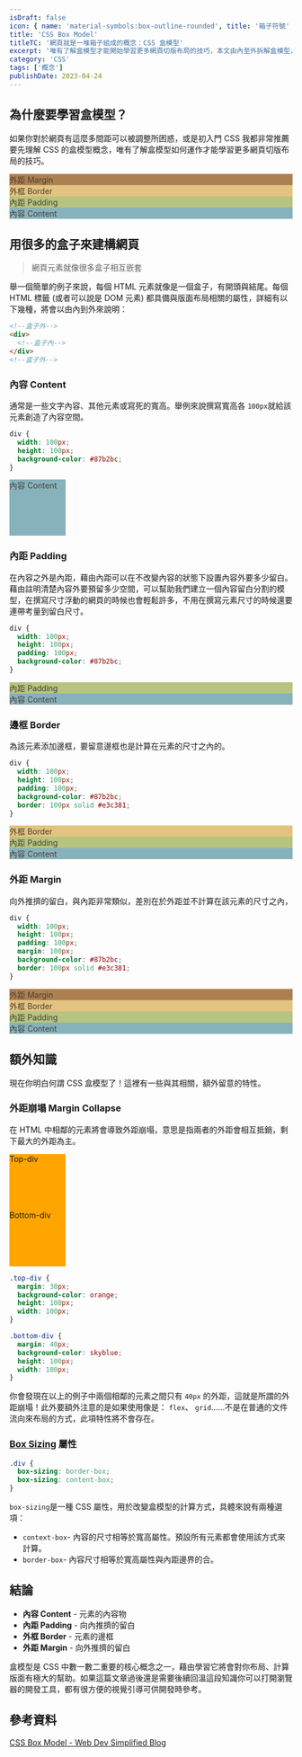 ```yaml
---
isDraft: false
icon: { name: 'material-symbols:box-outline-rounded', title: '箱子符號' }
title: 'CSS Box Model'
titleTC: '網頁就是一堆箱子組成的概念：CSS 盒模型'
excerpt: '唯有了解盒模型才能開始學習更多網頁切版布局的技巧，本文由內至外拆解盒模型，並且解說相關的特性與屬性。'
category: 'CSS'
tags: ['概念']
publishDate: 2023-04-24
---
```


## 為什麼要學習盒模型？

如果你對於網頁有這麼多間距可以被調整所困惑，或是初入門 CSS 我都非常推薦要先理解 CSS 的盒模型概念，唯有了解盒模型如何運作才能學習更多網頁切版布局的技巧。

<div style="background-color: #ad8052; color: #493f33;" class="p-8 pt-0 text-center">
  <div class="p-4">外距 Margin </div>
  <div style="background-color: #e3c381" class="p-8 pt-0">
    <div class="p-4">外框 Border </div>
    <div style="background-color: #b7c47f" class="p-8 pt-0">
      <div class="p-4">內距 Padding </div>
      <div style="background-color: #87b2bc" class="p-8">
        <div class="">內容 Content </div>
      </div>
    </div>
  </div>
</div>

## 用很多的盒子來建構網頁

> 網頁元素就像很多盒子相互嵌套

舉一個簡單的例子來說，每個 HTML 元素就像是一個盒子，有開頭與結尾。每個 HTML 標籤 (或者可以說是 DOM 元素) 都具備與版面布局相關的屬性，詳細有以下幾種，將會以由內到外來說明：

```html
<!--盒子外-->
<div>
  <!--盒子內-->
</div>
<!--盒子外-->
```

### 內容 Content

通常是一些文字內容、其他元素或寫死的寬高。舉例來說撰寫寬高各 `100px`就給該元素創造了內容空間。

<div class="flex flex-wrap items-center justify-around">

```css
div {
  width: 100px;
  height: 100px;
  background-color: #87b2bc;
}
```

<div
  style="background-color: #87b2bc;  color: #493f33; width: 100px; height: 100px"
  class="flex items-center justify-center text-center"
>
  <div>內容 Content </div>
</div>

</div>

### 內距 Padding

在內容之外是內距，藉由內距可以在不改變內容的狀態下設置內容外要多少留白。藉由註明清楚內容外要預留多少空間，可以幫助我們建立一個內容留白分割的模型，在撰寫尺寸浮動的網頁的時候也會輕鬆許多，不用在撰寫元素尺寸的時候還要連帶考量到留白尺寸。

<div class="flex flex-wrap items-center justify-around">

```css
div {
  width: 100px;
  height: 100px;
  padding: 100px;
  background-color: #87b2bc;
}
```

<div style="background-color: #b7c47f; color: #493f33;" class="p-4 pt-0 text-center">
  <div>
    <div class="p-4">內距 Padding</div>
    <div style="background-color: #87b2bc" class="p-4">
      <div class="">內容 Content </div>
    </div>
  </div>
</div>

</div>

### 邊框 Border

為該元素添加邊框，要留意邊框也是計算在元素的尺寸之內的。

<div class="flex flex-wrap items-center justify-around">

```css
div {
  width: 100px;
  height: 100px;
  padding: 100px;
  background-color: #87b2bc;
  border: 100px solid #e3c381;
}
```

<div style="background-color: #e3c381; color: #493f33;" class="p-4 pt-0">
  <div class="p-4">外框 Border </div>
  <div style="background-color: #b7c47f" class="p-4 pt-0">
    <div class="p-4">內距 Padding </div>
    <div style="background-color: #87b2bc" class="p-4">
      <div class="">內容 Content </div>
    </div>
  </div>
</div>

</div>

### 外距 Margin

向外推擠的留白，與內距非常類似，差別在於外距並不計算在該元素的尺寸之內，

<div class="flex flex-wrap items-center justify-around">

```css
div {
  width: 100px;
  height: 100px;
  padding: 100px;
  margin: 100px;
  background-color: #87b2bc;
  border: 100px solid #e3c381;
}
```

<div style="background-color: #ad8052; color: #493f33;" class="p-8 pt-0 text-center">
  <div class="p-4">外距 Margin </div>
  <div style="background-color: #e3c381" class="p-8 pt-0">
    <div class="p-4">外框 Border </div>
    <div style="background-color: #b7c47f" class="p-8 pt-0">
      <div class="p-4">內距 Padding </div>
      <div style="background-color: #87b2bc" class="p-8">
        <div class="">內容 Content </div>
      </div>
    </div>
  </div>
</div>

</div>

## 額外知識

現在你明白何謂 CSS 盒模型了！這裡有一些與其相關，額外留意的特性。

### 外距崩塌 Margin Collapse

在 HTML 中相鄰的元素將會導致外距崩塌，意思是指兩者的外距會相互抵銷，剩下最大的外距為主。

<div>
  <div style="background-color: orange; height: 100px; width: 100px" class="my-4">
    <span>Top-div</span>
  </div>
  <div style="background-color: orange; height: 100px; width: 100px" class="my-8">
    <span>Bottom-div</span>
  </div>
</div>

```css
.top-div {
  margin: 30px;
  background-color: orange;
  height: 100px;
  width: 100px;
}

.bottom-div {
  margin: 40px;
  background-color: skyblue;
  height: 100px;
  width: 100px;
}
```

你會發現在以上的例子中兩個相鄰的元素之間只有 `40px` 的外距，這就是所謂的外距崩塌！此外要額外注意的是如果使用像是： `flex`、 `grid`……不是在普通的文件流向來布局的方式，此項特性將不會存在。

### [Box Sizing](https://developer.mozilla.org/en-US/docs/Web/CSS/box-sizing) 屬性

```css
.div {
  box-sizing: border-box;
  box-sizing: content-box;
}
```

`box-sizing`是一種 CSS 屬性，用於改變盒模型的計算方式，具體來說有兩種選項：

- `context-box`- 內容的尺寸相等於寬高屬性。預設所有元素都會使用該方式來計算。
- `border-box`- 內容尺寸相等於寬高屬性與內距邊界的合。

## 結論

- **內容 Content** - 元素的內容物
- **內距 Padding** - 向內推擠的留白
- **外框 Border** - 元素的邊框
- **外距 Margin** - 向外推擠的留白

盒模型是 CSS 中數一數二重要的核心概念之一，藉由學習它將會對你布局、計算版面有極大的幫助。如果這篇文章過後還是需要後續回溫這段知識你可以打開瀏覽器的開發工具，都有很方便的視覺引導可供開發時參考。

## 參考資料

[CSS Box Model - Web Dev Simplified Blog](https://blog.webdevsimplified.com/2021-12/box-model/)
